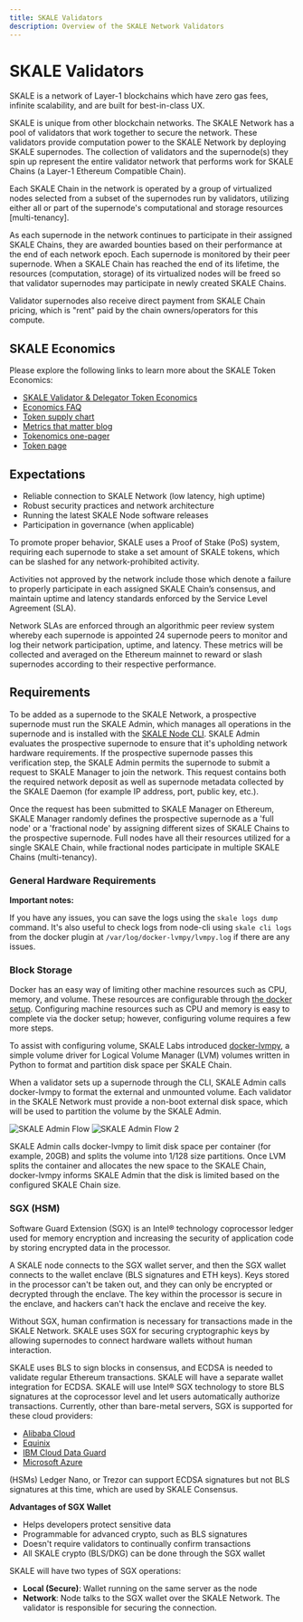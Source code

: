 ```yaml
---
title: SKALE Validators
description: Overview of the SKALE Network Validators
---
```


# SKALE Validators

SKALE is a network of Layer-1 blockchains which have zero gas fees, infinite scalability,
and are built for best-in-class UX.

SKALE is unique from other blockchain networks. The SKALE Network has a pool of validators that work together
to secure the network. These validators provide computation power to the SKALE Network by deploying SKALE supernodes.
The collection of validators and the supernode(s) they spin up represent the entire validator network that performs
work for SKALE Chains (a Layer-1 Ethereum Compatible Chain). 

Each SKALE Chain in the network is operated by a group of virtualized nodes selected from a subset of the supernodes run by validators, 
utilizing either all or part of the supernode's computational and storage resources [multi-tenancy].

As each supernode in the network continues to participate in their assigned SKALE Chains, they are awarded
bounties based on their performance at the end of each network epoch. Each supernode is monitored by their peer
supernode. When a SKALE Chain has reached the end of its lifetime, the resources (computation, storage) of its
virtualized nodes will be freed so that validator supernodes may participate in newly created SKALE Chains.

Validator supernodes also receive direct payment from SKALE Chain pricing, which is "rent" paid by the chain owners/operators
for this compute.

## SKALE Economics

Please explore the following links to learn more about the SKALE Token Economics:

- [SKALE Validator & Delegator Token Economics](https://skale.network/blog/validator-economics)
- [Economics FAQ](https://skale.network/blog/skale-update-economics-faq)
- [Token supply chart](https://supply.skale.network/supply/index.html)
- [Metrics that matter blog](https://skale.network/blog/metrics-that-matter-for-token-launches)
- [Tokenomics one-pager](https://skale.network/tokenomics)
- [Token page](https://skale.network/token)

## Expectations

- Reliable connection to SKALE Network (low latency, high uptime)
- Robust security practices and network architecture
- Running the latest SKALE Node software releases
- Participation in governance (when applicable)

To promote proper behavior, SKALE uses a Proof of Stake (PoS) system, requiring each supernode to stake a set amount of SKALE tokens, which can be slashed for any network-prohibited activity.

Activities not approved by the network include those which denote a failure to properly participate in each assigned SKALE
Chain’s consensus, and maintain uptime and latency standards enforced by the Service Level Agreement (SLA).

Network SLAs are enforced through an algorithmic peer review system whereby each supernode is appointed 24 supernode peers to
monitor and log their network participation, uptime, and latency. These metrics will be collected and averaged on the
Ethereum mainnet to reward or slash supernodes according to their respective performance.

## Requirements

To be added as a supernode to the SKALE Network, a prospective supernode must run the SKALE Admin, which manages all operations in the supernode and is
installed with the [SKALE Node CLI](/run-a-node/node-cli/overview). SKALE Admin evaluates the prospective supernode to ensure that it's upholding
network hardware requirements. If the prospective supernode passes this verification step, the SKALE Admin permits the supernode to submit a request
to SKALE Manager to join the network. This request contains both the required network deposit as well as supernode metadata collected by the
SKALE Daemon (for example IP address, port, public key, etc.).

Once the request has been submitted to SKALE Manager on Ethereum, SKALE Manager randomly defines the prospective supernode as a 'full node' or
a 'fractional node' by assigning different sizes of SKALE Chains to the prospective supernode. Full nodes have all their resources utilized
for a single SKALE Chain, while fractional nodes participate in multiple SKALE Chains (multi-tenancy).

### General Hardware Requirements

**Important notes:**

If you have any issues, you can save the logs using the `skale logs dump` command. It's also useful to check logs from node-cli using `skale cli logs`
from the docker plugin at `/var/log/docker-lvmpy/lvmpy.log` if there are any issues.

### Block Storage

Docker has an easy way of limiting other machine resources such as CPU, memory, and volume. These resources are configurable through
[the docker setup](https://docs.docker.com/config/containers/resource_constraints/?source=post_page-----9859682f4147----------------------).
Configuring machine resources such as CPU and memory is easy to complete via the docker setup; however, configuring volume requires a few more steps.

To assist with configuring volume, SKALE Labs introduced [docker-lvmpy](https://github.com/skalenetwork/docker-lvmpy), a simple volume driver
for Logical Volume Manager (LVM) volumes written in Python to format and partition disk space per SKALE Chain.

When a validator sets up a supernode through the CLI, SKALE Admin calls docker-lvmpy to format the external and unmounted volume. Each validator in the SKALE Network must provide a non-boot external disk space, which will be used to partition the volume by the SKALE Admin.

![SKALE Admin Flow](https://assets.website-files.com/5be05ae542686c4ebf192462/5d9ce199ca4f18fa76e29ca0_Screen%20Shot%202019-10-08%20at%2012.19.30%20PM.png)
![SKALE Admin Flow 2](https://assets.website-files.com/5be05ae542686c4ebf192462/5d9ce198d4f7a4dcff8cd609_Screen%20Shot%202019-10-08%20at%2012.19.46%20PM.png)

SKALE Admin calls docker-lvmpy to limit disk space per container (for example, 20GB) and splits the volume into 1/128 size partitions.
Once LVM splits the container and allocates the new space to the SKALE Chain, docker-lvmpy informs SKALE Admin that the disk is limited based
on the configured SKALE Chain size.

### SGX (HSM)

Software Guard Extension (SGX) is an Intel® technology coprocessor ledger used for memory encryption and increasing the security of application code
by storing encrypted data in the processor.

A SKALE node connects to the SGX wallet server, and then the SGX wallet connects to the wallet enclave (BLS signatures and ETH keys). Keys
stored in the processor can't be taken out, and they can only be encrypted or decrypted through the enclave. The key within the processor is secure
in the enclave, and hackers can't hack the enclave and receive the key.

Without SGX, human confirmation is necessary for transactions made in the SKALE Network. SKALE uses SGX for securing cryptographic keys by allowing
supernodes to connect hardware wallets without human interaction.

SKALE uses BLS to sign blocks in consensus, and ECDSA is needed to validate regular Ethereum transactions. SKALE will have a separate
wallet integration for ECDSA. SKALE will use Intel® SGX technology to store BLS signatures at the coprocessor level and let users automatically
authorize transactions. Currently, other than bare-metal servers, SGX is supported for these cloud providers:

- [Alibaba Cloud](https://www.alibabacloud.com/help/doc-detail/108507.html?spm=a2c5t.10695662.1996646101.searchclickresult.84d1a80dPBX0Di)
- [Equinix](https://www.equinix.com/services/edge-services/smartkey/)
- [IBM Cloud Data Guard](https://www.ibm.com/cloud/blog/data-use-protection-ibm-cloud-using-intel-sgx?mhsrc=ibmsearch_a&mhq=sgx)
- [Microsoft Azure](https://www.intel.com/content/www/us/en/architecture-and-technology/software-guard-extensions/microsoft-confidential-computing-sgx-video.html)

(HSMs) Ledger Nano, or Trezor can support ECDSA signatures but not BLS signatures at this time, which are used by SKALE Consensus.

**Advantages of SGX Wallet**

- Helps developers protect sensitive data
- Programmable for advanced crypto, such as BLS signatures
- Doesn't require validators to continually confirm transactions
- All SKALE crypto (BLS/DKG) can be done through the SGX wallet

SKALE will have two types of SGX operations:

- **Local (Secure)**: Wallet running on the same server as the node
- **Network**: Node talks to the SGX wallet over the SKALE Network. The validator is responsible for securing the connection.
